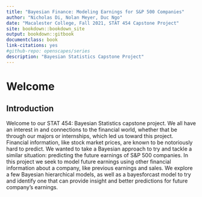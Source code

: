 ```yaml
--- 
title: "Bayesian Finance: Modeling Earnings for S&P 500 Companies"
author: "Nicholas Di, Nolan Meyer, Duc Ngo"
date: "Macalester College, Fall 2021, STAT 454 Capstone Project"
site: bookdown::bookdown_site
output: bookdown::gitbook
documentclass: book
link-citations: yes
#github-repo: openscapes/series
description: "Bayesian Statistics Capstone Project"
---
```


# Welcome {#welcome}

## Introduction

Welcome to our STAT 454: Bayesian Statistics capstone project. We all have an interest in and connections to the financial world, whether that be through our majors or internships, which led us toward this project. Financial information, like stock market prices, are known to be notoriously hard to predict. We wanted to take a Bayesian approach to try and tackle a similar situation: predicting the future earnings of S&P 500 companies. In this project we seek to model future earnings using other financial information about a company, like previous earnings and sales. We explore a few Bayesian hierarchical models, as well as a bayesforcast model to try and identify one that can provide insight and better predictions for future company's earnings. 

